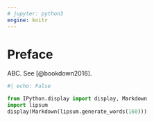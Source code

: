 ```yaml
---
# jupyter: python3
engine: knitr
---
```


# Preface {.unnumbered}

ABC. See [@bookdown2016].


```python
#| echo: False

from IPython.display import display, Markdown
import lipsum
display(Markdown(lipsum.generate_words(160)))

```